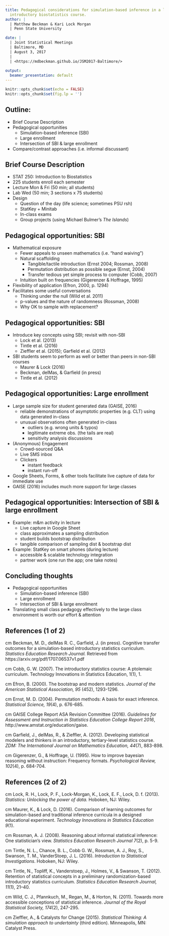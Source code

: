 ```yaml
---
title: Pedagogical considerations for simulation-based inference in a large-enrollment
  introductory biostatistics course.
author: |
  | Matthew Beckman & Kari Lock Morgan
  | Penn State University

date: |
  | Joint Statistical Meetings
  | Baltimore, MD
  | August 3, 2017
  | 
  | <https://mdbeckman.github.io/JSM2017-Baltimore/>
  
output:
  beamer_presentation: default
---
```


```r
knitr::opts_chunk$set(echo = FALSE)
knitr::opts_chunk$set(fig.lp = '')
```

## Outline: 

- Brief Course Description  
- Pedagogical opportunities 
    - Simulation-based inference (SBI) 
    - Large enrollment 
    - Intersection of SBI & large enrollment
- Compare/contrast approaches (i.e. informal discussant)

<!-- 
approx. time posts (20 min):

t 00: overview/context for STAT 250
t 03: SBI incentives
t 07: large enrollment 
t 10: intersection
t 14: Kari remarks (informal discussant)
t 20: [end]

-->


## Brief Course Description  
- STAT 250: Introduction to Biostatistics  
- 225 students enroll each semester  
- Lecture Mon & Fri (50 min; all students)  
- Lab Wed (50 min; 3 sections x 75 students)  
- Design  
    - Question of the day (life science; sometimes PSU rsh)  
    - StatKey + Minitab  
    - In-class exams
    - Group projects (using Michael Bulmer's *The Islands*)

## Pedagogical opportunities: SBI  
- Mathematical exposure
    - Fewer appeals to unseen mathematics (i.e. "hand waiving")
    - Natural scaffolding
        - Tangible/tactile introduction (Ernst 2004; Rossman, 2008)  
        - Permutation distribution as possible segue (Ernst, 2004)
        - Transfer tedious yet simple process to computer (Cobb, 2007)
    - Intuition built on frequencies (Gigerenzer & Hoffrage, 1995)  
- Flexibility of application (Efron, 2000, p. 1294)  
- Facilitates some useful conversations  
    - Thinking under the null (Wild et al. 2011)
    - p-values and the nature of randomness (Rossman, 2008)
    - Why OK to sample with replacement? 

## Pedagogical opportunities: SBI  
- Introduce key concepts using SBI; revisit with non-SBI  
    - Lock et al. (2013)
    - Tintle et al. (2016)
    - Zieffler et al. (2015); Garfield et al. (2012)
- SBI students seem to perform as well or better than peers in non-SBI courses
    - Maurer & Lock (2016)
    - Beckman, delMas, & Garfield (in press)
    - Tintle et al. (2012)

## Pedagogical opportunities: Large enrollment  
- Large sample size for student generated data (GAISE, 2016)
    - reliable demonstrations of asymptotic properties (e.g. CLT) using data generated in-class
    - unusual observations often generated in-class
        - outliers (e.g. wrong units & typos)
        - legitimate extreme obs. (the tails are real)
        - sensitivity analysis discussions
- (Anonymous) Engagement  
    - Crowd-sourced Q&A  
    - Live SMS inbox  
    - Clickers 
        - instant feedback  
        - instant run-off  
- Google Sheets, Forms, & other tools facilitate live capture of data for immediate use
- GAISE (2016) includes much more support for large classes

## Pedagogical opportunities: Intersection of SBI & large enrollment   
- Example: m&m activity in lecture  
    - Live capture in Google Sheet
    - class approximates a sampling distribution  
    - student builds bootstrap distribution  
    - tangible comparison of sampling dist & bootstrap dist  
- Example: StatKey on smart phones (during lecture)  
    - accessible & scalable technology integration  
    - partner work (one run the app; one take notes)  

## Concluding thoughts
- Pedagogical opportunities 
    - Simulation-based inference (SBI) 
    - Large enrollment 
    - Intersection of SBI & large enrollment
- Translating small class pedagogy effectively to the large class environment is worth our effort & attention 
    
## References (1 of 2)

\scriptsize

\hangindent=0.7 cm Beckman, M. D., delMas R. C., Garfield, J. (in press). Cognitive transfer outcomes for a simulation-based introductory statistics curriculum. *Statistics Education Research Journal.* Retrieved from https://arxiv.org/pdf/1707.06537v1.pdf

\hangindent=0.7 cm Cobb, G. W. (2007). The introductory statistics course: A ptolemaic curriculum. Technology Innovations in Statistics Education, 1(1), 1.

\hangindent=0.7 cm Efron, B. (2000). The bootstrap and modern statistics. *Journal of the American Statistical Association, 95* (452), 1293-1296.

\hangindent=0.7 cm Ernst, M. D. (2004). Permutation methods: A basis for exact inference. *Statistical Science, 19*(4), p. 676-685.  

\hangindent=0.7 cm GAISE College Report ASA Revision Committee (2016). *Guidelines for Assessment and Instruction in Statistics Education College Report 2016*, http://www.amstat.org/education/gaise.

\hangindent=0.7 cm Garfield, J., delMas, R., & Zieffler, A. (2012). Developing statistical modelers and thinkers in an introductory, tertiary-level statistics course. *ZDM: The International Journal on Mathematics Education, 44*(7), 883-898. 

\hangindent=0.7 cm Gigerenzer, G., & Hoffrage, U. (1995). How to improve bayesian reasoning without instruction: Frequency formats. *Psychological Review, 102*(4), p. 684-704.

## References (2 of 2)

\scriptsize

\hangindent=0.7 cm Lock, R. H., Lock, P. F., Lock-Morgan, K., Lock, E. F., Lock, D. f. (2013). *Statistics: Unlocking the power of data.* Hoboken, NJ: Wiley.

\hangindent=0.7 cm Maurer, K., & Lock, D. (2016). Comparison of learning outcomes for simulation-based and traditional inference curricula in a designed educational experiment. *Technology Innovations in Statistics Education 9*(1). 

\hangindent=0.7 cm Rossman, A. J. (2008). Reasoning about informal statistical inference: One statistician's view. *Statistics Education Research Journal 7*(2), p. 5-9.

\hangindent=0.7 cm Tintle, N. L., Chance, B. L., Cobb G. W., Rossman, A. J., Roy, S., Swanson, T. M., VanderStoep, J. L. (2016). *Introduction to Statistical Investigations*. Hoboken, NJ: Wiley.

\hangindent=0.7 cm Tintle, N., Topliff, K., Vanderstoep, J., Holmes, V., & Swanson, T. (2012). Retention of statistical concepts in a preliminary randomization-based introductory statistics curriculum. *Statistics Education Research Journal, 11*(1), 21–40.

\hangindent=0.7 cm Wild, C. J., Pfannkuch, M., Regan, M., & Horton, N. (2011). Towards more accessible conceptions of statistical inference. *Journal of the Royal Statistical Society, 174*(2), 247-295.

\hangindent=0.7 cm Zieffler, A., & Catalysts for Change (2015). *Statistical Thinking: A simulation approach to undertainty* (third edition). Minneapolis, MN: Catalyst Press.


